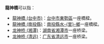 '''龍神橋'''可以指：

* [[龍神橋_(台中市)|龍神橋 (台中市)]]：[[台中市|台中市]][[東勢區|東勢區]]一座橋樑。
* [[龍神橋_(南投縣)|龍神橋 (南投縣)]]：[[南投縣|南投縣]][[水里鄉|水-{里}-鄉]]一座橋樑。
* [[龙神桥_(湘潭)|龙神桥 (湘潭)]]：[[湖南省|湖南省]][[湘潭市|湘潭市]]一座桥梁。
* [[龙神桥_(清远)|龙神桥 (清远)]]：[[广东省|广东省]][[清远市|清远市]]一座桥梁。

{{Disambiguation|Cat=三字橋梁消歧義}}